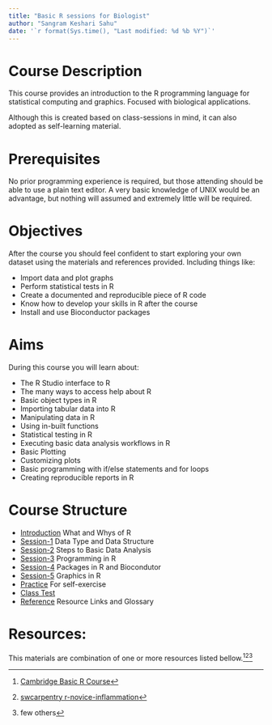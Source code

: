 ```yaml
---
title: "Basic R sessions for Biologist"
author: "Sangram Keshari Sahu"
date: '`r format(Sys.time(), "Last modified: %d %b %Y")`'
---
```


# Course Description
This course provides an introduction to the R programming language for statistical computing and graphics. Focused with biological applications.

Although this is created based on class-sessions in mind, it can also adopted as self-learning material.

# Prerequisites
No prior programming experience is required, but those attending should be able to use a plain text editor.
A very basic knowledge of UNIX would be an advantage, but nothing will assumed and extremely little will be required.

# Objectives
After the course you should feel confident to start exploring your own dataset using the materials and references provided. Including things like:

* Import data and plot graphs
* Perform statistical tests in R
* Create a documented and reproducible piece of R code
* Know how to develop your skills in R after the course
* Install and use Bioconductor packages

# Aims

During this course you will learn about: 

* The R Studio interface to R
* The many ways to access help about R
* Basic object types in R
* Importing tabular data into R
* Manipulating data in R
* Using in-built functions
* Statistical testing in R
* Executing basic data analysis workflows in R
* Basic Plotting
* Customizing plots
* Basic programming with if/else statements and for loops
* Creating reproducible reports in R

# Course Structure

* [Introduction](intro.html) What and Whys of R
* [Session-1](session-1.html) Data Type and Data Structure
* [Session-2](session-2.html) Steps to Basic Data Analysis
* [Session-3](session-3.html) Programming in R
* [Session-4](session-4.html) Packages in R and Biocondutor
* [Session-5](session-5.html) Graphics in R
* [Practice](exercises-1.html) For self-exercise
* [Class Test](test-1_encrypted.html)
* [Reference](reference.html) Resource Links and Glossary

# Resources:
This materials are combination of one or more resources listed bellow.[^1][^2][^3]  

[^1]: [Cambridge Basic R Course](https://github.com/cambiotraining/r-intro)  
[^2]: [swcarpentry r-novice-inflammation](https://github.com/swcarpentry/r-novice-inflammation/)
[^3]: few others
  
